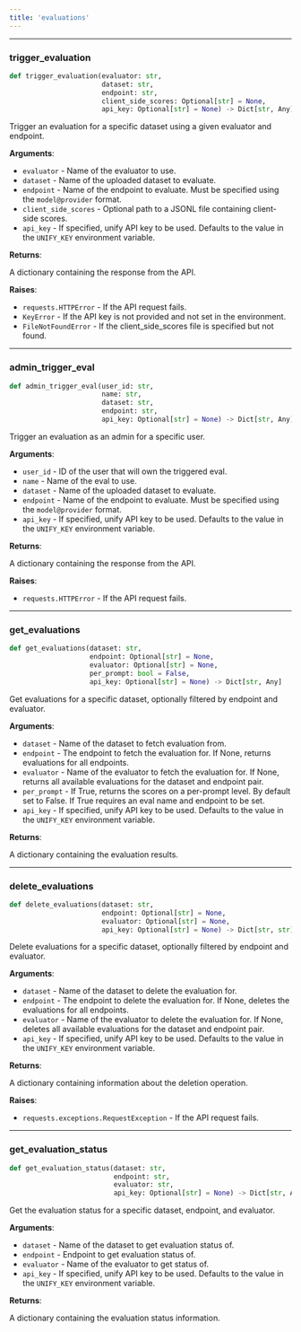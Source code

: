```yaml
---
title: 'evaluations'
---
```


<a id="utils.evaluations.trigger_evaluation"></a>

---

### trigger\_evaluation

```python
def trigger_evaluation(evaluator: str,
                       dataset: str,
                       endpoint: str,
                       client_side_scores: Optional[str] = None,
                       api_key: Optional[str] = None) -> Dict[str, Any]
```

Trigger an evaluation for a specific dataset using a given evaluator and endpoint.

**Arguments**:

- `evaluator` - Name of the evaluator to use.
- `dataset` - Name of the uploaded dataset to evaluate.
- `endpoint` - Name of the endpoint to evaluate. Must be specified using the `model@provider` format.
- `client_side_scores` - Optional path to a JSONL file containing client-side scores.
- `api_key` - If specified, unify API key to be used. Defaults to the value in the `UNIFY_KEY` environment variable.
  

**Returns**:

  A dictionary containing the response from the API.
  

**Raises**:

- `requests.HTTPError` - If the API request fails.
- `KeyError` - If the API key is not provided and not set in the environment.
- `FileNotFoundError` - If the client_side_scores file is specified but not found.

<a id="utils.evaluations.admin_trigger_eval"></a>

---

### admin\_trigger\_eval

```python
def admin_trigger_eval(user_id: str,
                       name: str,
                       dataset: str,
                       endpoint: str,
                       api_key: Optional[str] = None) -> Dict[str, Any]
```

Trigger an evaluation as an admin for a specific user.

**Arguments**:

- `user_id` - ID of the user that will own the triggered eval.
- `name` - Name of the eval to use.
- `dataset` - Name of the uploaded dataset to evaluate.
- `endpoint` - Name of the endpoint to evaluate. Must be specified using the `model@provider` format.
- `api_key` - If specified, unify API key to be used. Defaults to the value in the `UNIFY_KEY` environment variable.
  

**Returns**:

  A dictionary containing the response from the API.
  

**Raises**:

- `requests.HTTPError` - If the API request fails.

<a id="utils.evaluations.get_evaluations"></a>

---

### get\_evaluations

```python
def get_evaluations(dataset: str,
                    endpoint: Optional[str] = None,
                    evaluator: Optional[str] = None,
                    per_prompt: bool = False,
                    api_key: Optional[str] = None) -> Dict[str, Any]
```

Get evaluations for a specific dataset, optionally filtered by endpoint and evaluator.

**Arguments**:

- `dataset` - Name of the dataset to fetch evaluation from.
- `endpoint` - The endpoint to fetch the evaluation for. If None, returns evaluations for all endpoints.
- `evaluator` - Name of the evaluator to fetch the evaluation for. If None, returns all available evaluations for the dataset and endpoint pair.
- `per_prompt` - If True, returns the scores on a per-prompt level. By default set to False. If True requires an eval name and endpoint to be set.
- `api_key` - If specified, unify API key to be used. Defaults to the value in the `UNIFY_KEY` environment variable.
  

**Returns**:

  A dictionary containing the evaluation results.

<a id="utils.evaluations.delete_evaluations"></a>

---

### delete\_evaluations

```python
def delete_evaluations(dataset: str,
                       endpoint: Optional[str] = None,
                       evaluator: Optional[str] = None,
                       api_key: Optional[str] = None) -> Dict[str, str]
```

Delete evaluations for a specific dataset, optionally filtered by endpoint and evaluator.

**Arguments**:

- `dataset` - Name of the dataset to delete the evaluation for.
- `endpoint` - The endpoint to delete the evaluation for. If None, deletes the evaluations for all endpoints.
- `evaluator` - Name of the evaluator to delete the evaluation for. If None, deletes all available evaluations for the dataset and endpoint pair.
- `api_key` - If specified, unify API key to be used. Defaults to the value in the `UNIFY_KEY` environment variable.
  

**Returns**:

  A dictionary containing information about the deletion operation.
  

**Raises**:

- `requests.exceptions.RequestException` - If the API request fails.

<a id="utils.evaluations.get_evaluation_status"></a>

---

### get\_evaluation\_status

```python
def get_evaluation_status(dataset: str,
                          endpoint: str,
                          evaluator: str,
                          api_key: Optional[str] = None) -> Dict[str, Any]
```

Get the evaluation status for a specific dataset, endpoint, and evaluator.

**Arguments**:

- `dataset` - Name of the dataset to get evaluation status of.
- `endpoint` - Endpoint to get evaluation status of.
- `evaluator` - Name of the evaluator to get status of.
- `api_key` - If specified, unify API key to be used. Defaults
  to the value in the `UNIFY_KEY` environment variable.
  

**Returns**:

  A dictionary containing the evaluation status information.

<a id="utils.helpers"></a>
